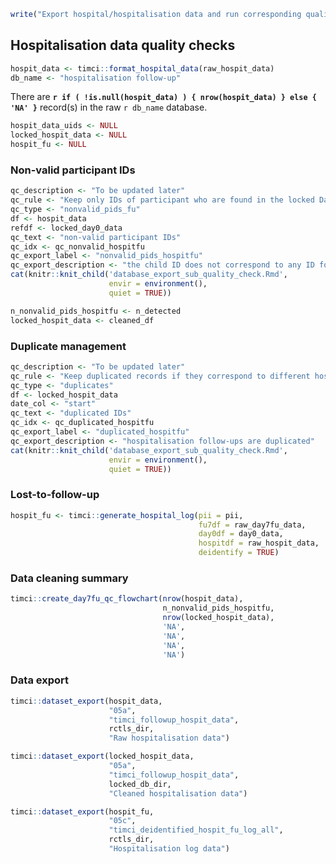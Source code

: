 ```r
write("Export hospital/hospitalisation data and run corresponding quality checks", stderr())
```

\newpage

## Hospitalisation data quality checks

```r
hospit_data <- timci::format_hospital_data(raw_hospit_data)
db_name <- "hospitalisation follow-up"
```

There are **`r if ( !is.null(hospit_data) ) { nrow(hospit_data) } else { 'NA' }`** record(s) in the raw `r db_name` database.

```r
hospit_data_uids <- NULL
locked_hospit_data <- NULL
hospit_fu <- NULL
```

### Non-valid participant IDs

```r
qc_description <- "To be updated later"
qc_rule <- "Keep only IDs of participant who are found in the locked Day 0 database."
qc_type <- "nonvalid_pids_fu"
df <- hospit_data
refdf <- locked_day0_data
qc_text <- "non-valid participant IDs"
qc_idx <- qc_nonvalid_hospitfu
qc_export_label <- "nonvalid_pids_hospitfu"
qc_export_description <- "the child ID does not correspond to any ID found the locked Day 0 database"
cat(knitr::knit_child('database_export_sub_quality_check.Rmd',
                      envir = environment(),
                      quiet = TRUE))
```

```r
n_nonvalid_pids_hospitfu <- n_detected
locked_hospit_data <- cleaned_df
```

### Duplicate management

```r
qc_description <- "To be updated later"
qc_rule <- "Keep duplicated records if they correspond to different hospitalisations."
qc_type <- "duplicates"
df <- locked_hospit_data
date_col <- "start"
qc_text <- "duplicated IDs"
qc_idx <- qc_duplicated_hospitfu
qc_export_label <- "duplicated_hospitfu"
qc_export_description <- "hospitalisation follow-ups are duplicated"
cat(knitr::knit_child('database_export_sub_quality_check.Rmd',
                      envir = environment(),
                      quiet = TRUE))
```

### Lost-to-follow-up

```r
hospit_fu <- timci::generate_hospital_log(pii = pii,
                                          fu7df = raw_day7fu_data,
                                          day0df = day0_data,
                                          hospitdf = raw_hospit_data,
                                          deidentify = TRUE)
```

### Data cleaning summary

```r
timci::create_day7fu_qc_flowchart(nrow(hospit_data),
                                  n_nonvalid_pids_hospitfu,
                                  nrow(locked_hospit_data),
                                  'NA',
                                  'NA',
                                  'NA',
                                  'NA')
```

### Data export

```r
timci::dataset_export(hospit_data,
                      "05a",
                      "timci_followup_hospit_data",
                      rctls_dir,
                      "Raw hospitalisation data")
```

```r
timci::dataset_export(locked_hospit_data,
                      "05a",
                      "timci_followup_hospit_data",
                      locked_db_dir,
                      "Cleaned hospitalisation data")
```

```r
timci::dataset_export(hospit_fu,
                      "05c",
                      "timci_deidentified_hospit_fu_log_all",
                      rctls_dir,
                      "Hospitalisation log data")
```
